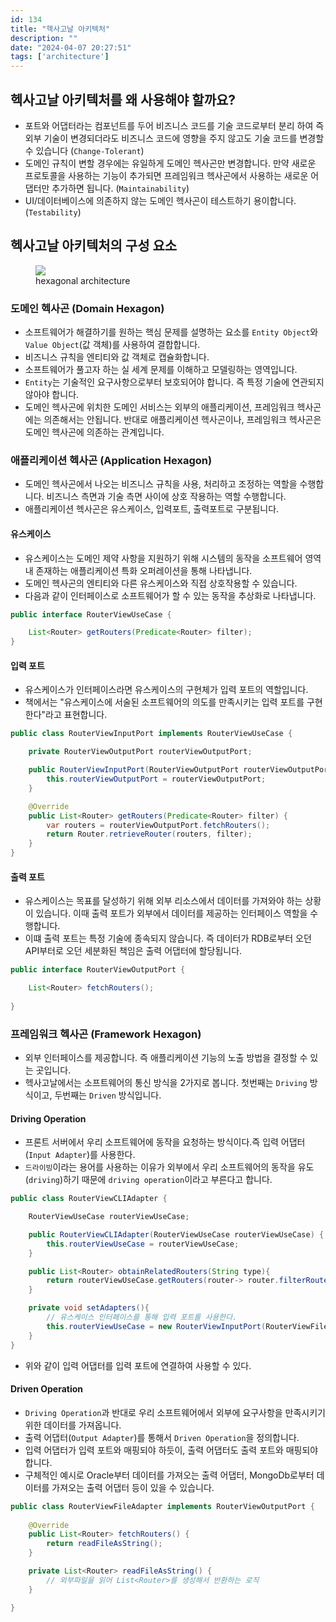 ```yaml
---
id: 134
title: "헥사고날 아키텍처"
description: ""
date: "2024-04-07 20:27:51"
tags: ['architecture']
---
```

## 헥사고날 아키텍처를 왜 사용해야 할까요? 

- 포트와 어댑터라는 컴포넌트를 두어 비즈니스 코드를 기술 코드로부터 분리 하여 즉 외부 기술이 변경되더라도 비즈니스 코드에 영향을 주지 않고도 기술 코드를 변경할 수 있습니다 (`Change-Tolerant`)
- 도메인 규칙이 변할 경우에는 유일하게 도메인 헥사곤만 변경합니다. 만약 새로운 프로토콜을 사용하는 기능이 추가되면 프레임워크 헥사곤에서 사용하는 새로운 어댑터만 추가하면 됩니다. (`Maintainability`)
- UI/데이터베이스에 의존하지 않는 도메인 헥사곤이 테스트하기 용이합니다. (`Testability`)

## 헥사고날 아키텍처의 구성 요소 

<figure>
        <img src="/images/hexagonal_01.png">
        <figcaption>hexagonal architecture</figcaption>
</figure>

### 도메인 헥사곤 (Domain Hexagon)

- 소프트웨어가 해결하기를 원하는 핵심 문제를 설명하는 요소를 `Entity Object`와 `Value Object`(값 객체)를 사용하여 결합합니다.
- 비즈니스 규칙을 엔티티와 값 객체로 캡슐화합니다.
- 소프트웨어가 풀고자 하는 실 세계 문제를 이해하고 모델링하는 영역입니다.
- `Entity`는 기술적인 요구사항으로부터 보호되어야 합니다. 즉 특정 기술에 연관되지 않아야 합니다.
- 도메인 헥사곤에 위치한 도메인 서비스는 외부의 애플리케이션, 프레임워크 헥사곤에는 의존해서는 안됩니다. 반대로 애플리케이션 헥사곤이나, 프레임워크 헥사곤은 도메인 헥사곤에 의존하는 관계입니다. 

### 애플리케이션 헥사곤 (Application Hexagon)

- 도메인 헥사곤에서 나오는 비즈니스 규칙을 사용, 처리하고 조정하는 역할을 수행합니다. 비즈니스 측면과 기술 측면 사이에 상호 작용하는 역할 수행합니다.
- 애플리케이션 헥사곤은 유스케이스, 입력포트, 출력포트로 구분됩니다.

#### 유스케이스

- 유스케이스는 도메인 제약 사항을 지원하기 위해 시스템의 동작을 소프트웨어 영역내 존재하는 애플리케이션 특화 오퍼레이션을 통해 나타냅니다. 
- 도메인 헥사곤의 엔티티와 다른 유스케이스와 직접 상호작용할 수 있습니다. 
- 다음과 같이 인터페이스로 소프트웨어가 할 수 있는 동작을 추상화로 나타냅니다.

```java
public interface RouterViewUseCase {

    List<Router> getRouters(Predicate<Router> filter);
}

```

#### 입력 포트 

- 유스케이스가 인터페이스라면 유스케이스의 구현체가 입력 포트의 역할입니다.
- 책에서는 "유스케이스에 서술된 소프트웨어의 의도를 만족시키는 입력 포트를 구현한다"라고 표현합니다.

```java
public class RouterViewInputPort implements RouterViewUseCase {

    private RouterViewOutputPort routerViewOutputPort;

    public RouterViewInputPort(RouterViewOutputPort routerViewOutputPort) {
        this.routerViewOutputPort = routerViewOutputPort;
    }

    @Override
    public List<Router> getRouters(Predicate<Router> filter) {
        var routers = routerViewOutputPort.fetchRouters();
        return Router.retrieveRouter(routers, filter);
    }
}
```

#### 출력 포트 

- 유스케이스는 목표를 달성하기 위해 외부 리소스에서 데이터를 가져와야 하는 상황이 있습니다. 이때 출력 포트가 외부에서 데이터를 제공하는 인터페이스 역할을 수행합니다. 
- 이떄 출력 포트는 특정 기술에 종속되지 않습니다. 즉 데이터가 RDB로부터 오던 API부터로 오던 세분화된 책임은 출력 어댑터에 할당됩니다.

```java
public interface RouterViewOutputPort {

    List<Router> fetchRouters();
    
}
```


### 프레임워크 헥사곤 (Framework Hexagon)

- 외부 인터페이스를 제공합니다. 즉 애플리케이션 기능의 노출 방법을 결정할 수 있는 곳입니다. 
- 헥사고날에서는 소프트웨어의 통신 방식을 2가지로 봅니다. 첫번째는 `Driving` 방식이고, 두번째는 `Driven` 방식입니다. 

#### Driving Operation 

- 프론트 서버에서 우리 소프트웨어에 동작을 요청하는 방식이다.즉 입력 어댑터(`Input Adapter`)를 사용한다.
- `드라이빙`이라는 용어를 사용하는 이유가 외부에서 우리 소프트웨어의 동작을 유도(`driving`)하기 때문에 `driving operation`이라고 부른다고 합니다.

```java
public class RouterViewCLIAdapter {

    RouterViewUseCase routerViewUseCase;

    public RouterViewCLIAdapter(RouterViewUseCase routerViewUseCase) {
        this.routerViewUseCase = routerViewUseCase;
    }

    public List<Router> obtainRelatedRouters(String type){
        return routerViewUseCase.getRouters(router-> router.filterRouterByType(type));
    }

    private void setAdapters(){
        // 유스케이스 인터페이스를 통해 입력 포트를 사용한다. 
        this.routerViewUseCase = new RouterViewInputPort(RouterViewFileAdapter.getInstance());
    }
}
```

- 위와 같이 입력 어댑터를 입력 포트에 연결하여 사용할 수 있다. 

#### Driven Operation 

- `Driving Operation`과 반대로 우리 소프트웨어에서 외부에 요구사항을 만족시키기 위한 데이터를 가져옵니다.
- 출력 어댑터(`Output Adapter`)를 통해서 `Driven Operation`을 정의합니다.
- 입력 어댑터가 입력 포트와 매핑되야 하듯이, 출력 어댑터도 출력 포트와 매핑되야 합니다. 
- 구체적인 예시로 Oracle부터 데이터를 가져오는 출력 어댑터, MongoDb로부터 데이터를 가져오는 출력 어댑터 등이 있을 수 있습니다. 

```java
public class RouterViewFileAdapter implements RouterViewOutputPort {
    
    @Override
    public List<Router> fetchRouters() {
        return readFileAsString();
    }

    private List<Router> readFileAsString() {
        // 외부파일을 읽어 List<Router>를 생성해서 반환하는 로직
    }

}
```